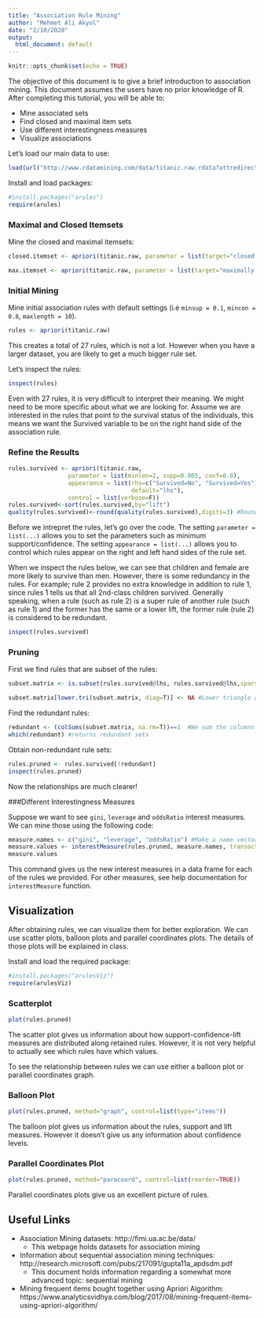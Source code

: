 ```yaml
---
title: "Association Rule Mining"
author: "Mehmet Ali Akyol"
date: "2/10/2020"
output:
  html_document: default
---
```



```r
knitr::opts_chunk$set(echo = TRUE)
```

The objective of this document is to give a brief introduction to association mining. This document assumes the users have no prior knowledge of R. After completing this tutorial, you will be able to:

* Mine associated sets
* Find closed and maximal item sets
* Use different interestingness measures
* Visualize associations

Let's load our main data to use:

```r
load(url("http://www.rdatamining.com/data/titanic.raw.rdata?attredirects=0&d=1"))
```

Install and load packages:

```r
#install.packages("arules")
require(arules)

```

### Maximal and Closed Itemsets

Mine the closed and maximal itemsets:

```r
closed.itemset <- apriori(titanic.raw, parameter = list(target="closed frequent itemsets"))

```

```r
max.itemset <- apriori(titanic.raw, parameter = list(target="maximally frequent itemsets"))

```

### Initial Mining

Mine initial association rules with default settings (i.e `minsup = 0.1`, `mincon = 0.8`, `maxlength = 10`).

```r
rules <- apriori(titanic.raw)
```

This creates a total of 27 rules, which is not a lot. However when you have a larger dataset, you are likely to get a much bigger rule set.

Let's inspect the rules:

```r
inspect(rules)
```

Even with 27 rules, it is very difficult to interpret their meaning. We might need to be more specific about what we are looking for. Assume we are interested in the rules that point to the survival status of the individuals, this means we want the Survived variable to be on the right hand side of the association rule.

### Refine the Results


```r
rules.survived <- apriori(titanic.raw,
                 parameter = list(minlen=2, supp=0.005, conf=0.8),
                 appearance = list(rhs=c("Survived=No", "Survived=Yes"),
                                   default="lhs"),
                 control = list(verbose=F))
rules.survived<-sort(rules.survived,by="lift")
quality(rules.survived)<-round(quality(rules.survived),digits=3) #Round the values of interest measure to three digits after decimal point
```

Before we intrepret the rules, let's go over the code. The setting `parameter = list(...)` allows you to set the parameters such as minimum support/confidence. The setting `appearance = list(...)` allows you to control which rules appear on the right and left hand sides of the rule set.

When we inspect the rules below, we can see that children and female are more likely to survive than men. However, there is some redundancy in the rules. For example; rule 2 provides no extra knowledge in addition to rule 1, since rules 1 tells us that all 2nd-class children survived. Generally speaking, when a rule (such as rule 2) is a super rule of another rule (such as rule 1) and the former has the same or a lower lift, the former rule (rule 2) is considered to be redundant. 

```r
inspect(rules.survived)
```

### Pruning

First we find rules that are subset of the rules:


```r
subset.matrix <- is.subset(rules.survived@lhs, rules.survived@lhs,sparse=FALSE)

subset.matrix[lower.tri(subset.matrix, diag=T)] <- NA #Lower triangle and upper triangle are the same so in order to use only one of those, we make lower triangle NA
```

Find the redundant rules:

```r
redundant <- (colSums(subset.matrix, na.rm=T))==1  #We sum the columns of subset.matrix (matrix of 1s and 0s) to see how many supersets a column has. na.rm=T ignores the NA values
which(redundant) #returns redundant sets

```

Obtain non-redundant rule sets:

```r
rules.pruned <- rules.survived[!redundant]
inspect(rules.pruned)
```

Now the relationships are much clearer!

###Different Interestingness Measures

Suppose we want to see `gini`, `leverage` and `oddsRatio` interest measures. We can mine those using the following code:

```r
measure.names <- c("gini", "leverage", "oddsRatio") #Make a name vector of in terestingness measures that we want
measure.values <- interestMeasure(rules.pruned, measure.names, transactions = titanic.raw)
measure.values

```

This command gives us the new interest measures in a data frame for each of the rules we provided. For other measures, see help documentation for `interestMeasure` function.

## Visualization

After obtaining rules, we can visualize them for better exploration. We can use scatter plots, balloon plots and parallel coordinates plots. The details of those plots will be explained in class.

Install and load the required package:


```r
#install.packages("arulesViz")
require(arulesViz)
```

### Scatterplot

```r
plot(rules.pruned)
```

The scatter plot gives us information about how support-confidence-lift measures are distributed along retained rules. However, it is not very helpful to actually see which rules have which values.

To see the relationship between rules we can use either a balloon plot or parallel coordinates graph.

### Balloon Plot

```r
plot(rules.pruned, method="graph", control=list(type="items"))
```

The balloon plot gives us information about the rules, support and lift measures. However it doesn't give us any information about confidence levels.

### Parallel Coordinates Plot

```r
plot(rules.pruned, method="paracoord", control=list(reorder=TRUE))
```

Parallel coordinates plots give us an excellent picture of rules.



## Useful Links

* Association Mining datasets: http://fimi.ua.ac.be/data/ 
    + This webpage holds datasets for association mining
* Information about sequential association mining techniques: http://research.microsoft.com/pubs/217091/gupta11a_apdsdm.pdf  
    + This document holds information regarding a somewhat more advanced topic: sequential mining
* Mining frequent items bought together using Apriori Algorithm: https://www.analyticsvidhya.com/blog/2017/08/mining-frequent-items-using-apriori-algorithm/